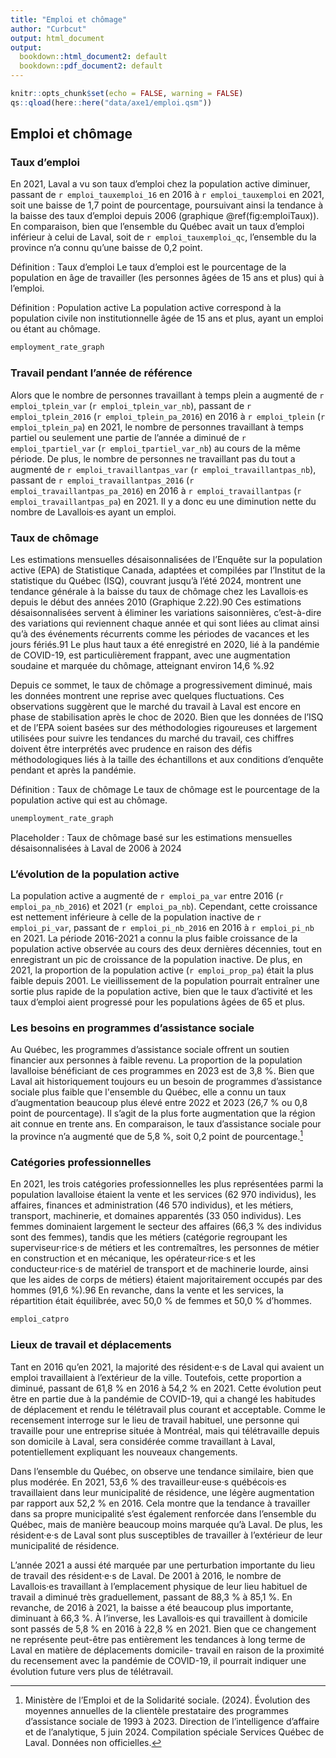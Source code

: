 ```yaml
---
title: "Emploi et chômage"
author: "Curbcut"
output: html_document
output:
  bookdown::html_document2: default
  bookdown::pdf_document2: default
---
```


```r
knitr::opts_chunk$set(echo = FALSE, warning = FALSE)
qs::qload(here::here("data/axe1/emploi.qsm"))
```

## Emploi et chômage

<!-- Le dernier recensement en 2021 a eu lieu pendant la pandémie. Les tendances en matière d'emploi et de chômage présentées dans cette section doivent être interprétées en gardant cette influence à l'esprit. -->

### Taux d'emploi

En 2021, Laval a vu son taux d'emploi chez la population active diminuer, passant de `r emploi_tauxemploi_16` en 2016 à `r emploi_tauxemploi` en 2021, soit une baisse de 1,7 point de pourcentage, poursuivant ainsi la tendance à la baisse des taux d'emploi depuis 2006 (graphique \@ref(fig:emploiTaux)). En comparaison, bien que l'ensemble du Québec avait un taux d'emploi inférieur à celui de Laval, soit de `r emploi_tauxemploi_qc`, <!-- le Québec n'a connu qu'une baisse de 0,2 point.--> l'ensemble du la province n’a connu qu’une baisse de 0,2 point.

Définition : Taux d'emploi 
Le taux d'emploi est le pourcentage de la population en âge de travailler (les personnes âgées de 15 ans et plus) qui à l'emploi.

Définition : Population active
La population active correspond à la population civile non institutionnelle âgée de 15 ans et plus, ayant un emploi ou étant au chômage.

```r
employment_rate_graph
```

### Travail pendant l'année de référence

Alors que le nombre de personnes travaillant à temps plein a augmenté de `r emploi_tplein_var` (`r emploi_tplein_var_nb`), passant de `r emploi_tplein_2016` (`r emploi_tplein_pa_2016`) en 2016 à `r emploi_tplein` (`r emploi_tplein_pa`) en 2021, le nombre de personnes travaillant à temps partiel ou seulement une partie de l'année a diminué de `r emploi_tpartiel_var` (`r emploi_tpartiel_var_nb`) au cours de la même période. De plus, le nombre de personnes ne travaillant pas du tout a augmenté de `r emploi_travaillantpas_var` (`r emploi_travaillantpas_nb`), passant de `r emploi_travaillantpas_2016` (`r emploi_travaillantpas_pa_2016`) en 2016 à `r emploi_travaillantpas` (`r emploi_travaillantpas_pa`) en 2021. Il y a donc eu une diminution nette du nombre de Lavallois·es ayant un emploi.

### Taux de chômage

<!-- La baisse du nombre d'individus employés à Laval a conduit à une augmentation du nombre de personnes au chômage. De 2016 à 2021, le taux de chômage à Laval est passé de `r unemployment_rate_nb_2016` à `r unemployment_rate_nb`. Cette augmentation marque la troisième année de recensement consécutive où une hausse est observée. En comparaison, le taux de chômage du Québec est passé de `r unemployment_rate_nb_2016_qc` à `r unemployment_rate_nb_qc`. Laval a connu une augmentation plus marquée, et son taux de chômage est devenu supérieur à celui de l'ensemble de la province. -->

Les estimations mensuelles désaisonnalisées de l’Enquête sur la population active (EPA) de Statistique Canada, adaptées et compilées par l’Institut de la statistique du Québec
(ISQ), couvrant jusqu’à l’été 2024, montrent une tendance générale à la baisse du taux de chômage chez les Lavallois·es depuis le début des années 2010 (Graphique 2.22).90 Ces estimations désaisonnalisées servent à éliminer les variations saisonnières, c'est-à-dire des variations qui reviennent chaque année et qui sont liées au climat ainsi qu'à des événements récurrents comme les périodes de vacances et les jours fériés.91 Le plus haut taux a été enregistré en 2020, lié à la pandémie de COVID-19, est particulièrement frappant, avec une augmentation soudaine et marquée du chômage, atteignant environ 14,6 %.92

Depuis ce sommet, le taux de chômage a progressivement diminué, mais les données montrent une reprise avec quelques fluctuations. Ces observations suggèrent que le marché du travail à Laval est encore en phase de stabilisation après le choc de 2020. Bien que les données de l’ISQ et de l’EPA soient basées sur des méthodologies rigoureuses et largement utilisées pour suivre les tendances du marché du travail, ces chiffres doivent être interprétés avec prudence en raison des défis méthodologiques liés à la taille des échantillons et aux conditions d’enquête pendant et après la pandémie.

Définition : Taux de chômage 
Le taux de chômage est le pourcentage de la population active qui est au chômage.

```r
unemployment_rate_graph
```

Placeholder : Taux de chômage basé sur les estimations mensuelles désaisonnalisées à Laval de 2006 à 2024

<!-- #### Évolution récente du taux de chômage -->

<!-- Les estimations mensuelles désaisonnalisées de l'Enquête sur la population active (EPA) de Statistique Canada, adaptées et compilées par l'Institut de la statistique du Québec (ISQ)[^1], couvrant jusqu'à l'été 2024, montrent une tendance générale à la baisse du taux de chômage chez les Lavallois·es· depuis le début des années 2010, malgré des variations régulières (graphique \@ref(fig:unemploymentIsq)). Le pic en 2020, lié à la pandémie de COVID-19, est particulièrement frappant, avec une augmentation soudaine et marquée du chômage, atteignant environ `r highest_unemployment_rate_2020`.[^Institut de la statistique du Québec. (2024). Caractéristiques du marché du travail, données mensuelles désaisonnalisées¹, régions administratives² et ensemble du Québec. Récupéré de statistique.quebec.ca/fr/produit/tableau/916] -->

<!-- ```{r unemploymentIsq, include=TRUE, fig.cap="Taux d'emploi à Laval (2006-2024). Source: Institut de la statistique du Québec..", fig.align = 'center'} -->
<!-- unemployment_rate_graph_isq -->
<!-- ``` -->

<!-- Depuis ce sommet, le taux de chômage a progressivement diminué, mais les données montrent une reprise avec quelques fluctuations. Ces observations suggèrent que le marché du travail à Laval est encore en phase de stabilisation après le choc de 2020. Bien que les données de l'ISQ et de l'EPA soient basées sur des méthodologies rigoureuses et largement utilisées pour suivre les tendances du marché du travail, ces chiffres doivent être interprétés avec prudence en raison des défis méthodologiques liés à la taille des échantillons et aux conditions d'enquête pendant et après la pandémie. -->

### L'évolution de la population active

La population active a augmenté de `r emploi_pa_var` entre 2016 (`r emploi_pa_nb_2016`) et 2021 (`r emploi_pa_nb`). Cependant, cette croissance est nettement inférieure à celle de la population inactive de `r emploi_pi_var`, passant de `r emploi_pi_nb_2016` en 2016 à `r emploi_pi_nb` en 2021. La période 2016-2021 a connu la plus faible croissance de la population active observée au cours des deux dernières décennies, tout en enregistrant un pic de croissance de la population inactive. De plus, en 2021, la proportion de la population active (`r emploi_prop_pa`) était la plus faible depuis 2001. Le vieillissement de la population pourrait entraîner une sortie plus rapide de la population active, bien que le taux d'activité et les taux d'emploi aient progressé pour les populations âgées de 65 et plus.

### Les besoins en programmes d'assistance sociale

Au Québec, les programmes d'assistance sociale offrent un soutien financier aux personnes à faible revenu. La proportion de la population lavalloise bénéficiant de ces programmes en 2023 est de 3,8 %. Bien que Laval ait historiquement toujours eu un besoin de programmes d'assistance sociale plus faible que l\'ensemble du Québec, elle a connu un taux d'augmentation beaucoup plus élevé entre 2022 et 2023 (26,7 % ou 0,8 point de pourcentage). Il s'agit de la plus forte augmentation que la région ait connue en trente ans. En comparaison, le taux d'assistance sociale pour la province n'a augmenté que de 5,8 %, soit 0,2 point de pourcentage.^[Ministère de l'Emploi et de la Solidarité sociale. (2024). Évolution des moyennes annuelles de la clientèle prestataire des programmes d'assistance sociale de 1993 à 2023. Direction de l'intelligence d'affaire et de l'analytique, 5 juin 2024. Compilation spéciale Services Québec de Laval. Données non officielles.]

### Catégories professionnelles

<!-- Les trois catégories professionnelles les plus populaires parmi la population lavalloise sont la vente et les services (`r emploi_vs` individus), les affaires, finances et administration (`r emploi_af` individus), et les métiers, transport, machinerie, et domaines apparentés (`r emploi_mtmda` individus). Les femmes dominent largement le secteur des affaires (`r emploi_femmes_affaires` des individus sont des femmes), tandis que les métiers (catégorie regroupant les superviseurs de métiers et les contremaîtres, les personnes de métier en construction et en mécanique, les opérateurs et les conducteurs de matériel de transport et de machinerie lourde, ainsi que les aides de corps de métiers)^[Statistique Canada. (2024). Classification nationale des professions (CNP) 2016 version 1.0 - 7 - Métiers, transport, machinerie et domaines apparentés. https://www23.statcan.gc.ca/imdb/p3VD_f.pl?Function=getVD&TVD=314243&CVD=314244&CPV=7&CST=01012016&CLV=1&MLV=4] sont majoritairement occupés par des hommes (`r emploi_metiers_hommes`). En revanche, dans la vente et les services, la répartition est presque équilibrée, avec `r emploi_femmes_ventes` de femmes et `r emploi_ventes_hommes` d’hommes. -->

En 2021, les trois catégories professionnelles les plus représentées parmi la population lavalloise étaient la vente et les services (62 970 individus), les affaires, finances et administration (46 570 individus), et les métiers, transport, machinerie, et domaines apparentés (33 050 individus). Les femmes dominaient largement le secteur des affaires (66,3 % des individus sont des femmes), tandis que les métiers (catégorie regroupant les superviseur·rice·s de métiers et les contremaîtres, les personnes de métier en construction et en mécanique, les opérateur·rice·s et les conducteur·rice·s de matériel de transport et de machinerie lourde, ainsi que les aides de corps de métiers) étaient majoritairement occupés par des hommes (91,6 %).96 En revanche, dans la vente et les services, la répartition était équilibrée, avec 50,0 % de femmes et 50,0 % d’hommes.

```r
emploi_catpro
```

### Lieux de travail et déplacements 

<!-- Tant en 2016 qu'en 2021, la majorité des résident·e·s de Laval qui avaient un emploi travaillaient à l'extérieur de la ville. Toutefois, cette proportion a diminué, passant de `r emploi_outside_CSD_2016` en 2016 à `r emploi_outside_CSD` en 2021. Parallèlement, la proportion de résident·e·s travaillant à Laval a connu une augmentation correspondante, passant de `r emploi_within_CSD_2016` en 2016 à `r emploi_within_CSD` en 2021. Cette évolution peut être en partie due à la pandémie de COVID-19, qui a changé les habitudes de déplacement et rendu le télétravail plus courant et acceptable. Comme le recensement interroge sur le lieu de travail habituel, une personne qui travaille pour une entreprise située à Montréal, mais qui télétravaille depuis son domicile à Laval, sera considérée comme travaillant à Laval, potentiellement expliquant les nouveaux changements. -->

<!-- À l'échelle du Québec, on observe une tendance similaire, bien que plus modérée. En 2021, `r emploi_within_CSD_qc` des travailleurs québécois travaillaient dans leur municipalité de résidence, une légère augmentation par rapport aux `r emploi_within_CSD_2016_qc` en 2016. Cela montre que la tendance à travailler dans sa propre municipalité s'est également renforcée au Québec, mais de manière beaucoup moins marquée qu'à Laval. De plus, les résident·e·s de Laval sont plus susceptibles de travailler à l'extérieur de leur municipalité de résidence. -->

<!-- L'année 2021 a aussi été marquée par une perturbation importante du lieu de travail des résident·e·s de Laval. De 2001 à 2016, le nombre de Lavallois·es travaillant à l’emplacement physique de leur lieu habituel de travail a diminué très graduellement, passant de `r emploi_place_atwork_2001` à `r emploi_place_atwork_2016`. En revanche, de 2016 à 2021, la baisse a été beaucoup plus importante, diminuant à `r emploi_place_atwork`. À l'inverse, les Lavallois·es qui travaillent à domicile sont passés de `r emploi_place_home_2016` en 2016 à `r emploi_place_home` en 2021. Bien que ce changement ne représente peut-être pas entièrement les tendances à long terme de Laval en matière de déplacements domicile-travail en raison de la proximité du recensement avec la pandémie de COVID-19, il pourrait indiquer une évolution future vers plus de télétravail. -->

Tant en 2016 qu’en 2021, la majorité des résident·e·s de Laval qui avaient un emploi travaillaient à l’extérieur de la ville. Toutefois, cette proportion a diminué, passant de 61,8 % en 2016 à 54,2 % en 2021. Cette évolution peut être en partie due à la pandémie de COVID-19, qui a changé les habitudes de déplacement et rendu le télétravail plus courant et acceptable. Comme le recensement interroge sur le lieu de travail habituel, une personne qui travaille pour une entreprise située à Montréal, mais qui télétravaille depuis son domicile à Laval, sera considérée comme travaillant à Laval, potentiellement expliquant les nouveaux changements.

Dans l'ensemble du Québec, on observe une tendance similaire, bien que plus modérée. En 2021, 53,6 % des travailleur·euse·s québécois·es travaillaient dans leur municipalité de résidence, une légère augmentation par rapport aux 52,2 % en 2016. Cela montre que la tendance à travailler dans sa propre municipalité s’est également renforcée dans l'ensemble du Québec, mais de manière beaucoup moins marquée qu’à Laval. De plus, les résident·e·s de Laval sont plus susceptibles de travailler à l’extérieur de leur municipalité de résidence.

L’année 2021 a aussi été marquée par une perturbation importante du lieu de travail des résident·e·s de Laval. De 2001 à 2016, le nombre de Lavallois·es travaillant à l’emplacement physique de leur lieu habituel de travail a diminué très graduellement, passant de 88,3 % à 85,1 %. En revanche, de 2016 à 2021, la baisse a été beaucoup plus importante, diminuant à 66,3 %. À l’inverse, les Lavallois·es qui travaillent à domicile sont passés de 5,8 % en 2016 à 22,8 % en 2021. Bien que ce changement ne représente peut-être pas entièrement les tendances à long terme de Laval en matière de déplacements domicile- travail en raison de la proximité du recensement avec la pandémie de COVID-19, il pourrait indiquer une évolution future vers plus de télétravail.